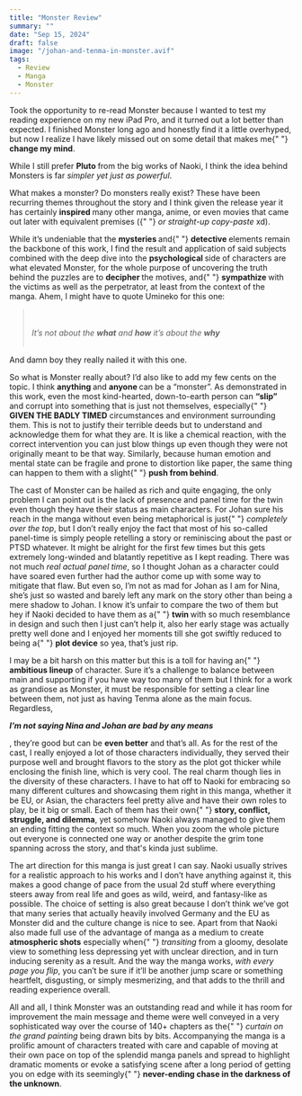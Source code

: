 ```yaml
---
title: "Monster Review"
summary: ""
date: "Sep 15, 2024"
draft: false
image: "/johan-and-tenma-in-monster.avif"
tags:
  - Review
  - Manga
  - Monster
---
```


<div className="richtext pb-8">
  
  <p>
    Took the opportunity to re-read Monster because I wanted to test my reading
    experience on my new iPad Pro, and it turned out a lot better than expected.
    I finished Monster long ago and honestly find it a little overhyped, but now
    I realize I have likely missed out on some detail that makes me{" "}
    <strong>change my mind</strong>.
  </p>
  <p>
    While I still prefer <strong>Pluto </strong>from the big works of Naoki, I
    think the idea behind Monsters is far <em>simpler yet just as powerful</em>.
  </p>
  <p>
    What makes a monster? Do monsters really exist? These have been recurring
    themes throughout the story and I think given the release year it has
    certainly <strong>inspired </strong>many other manga, anime, or even movies
    that came out later with equivalent premises ({" "}
    <em>or straight-up copy-paste</em> xd).
  </p>
  <p>
    While it’s undeniable that the <strong>mysteries </strong>and{" "}
    <strong>detective </strong>elements remain the backbone of this work, I find
    the result and application of said subjects combined with the deep dive into
    the <strong>psychological </strong>side of characters are what elevated
    Monster, for the whole purpose of uncovering the truth behind the puzzles
    are to <strong>decipher </strong>the motives, and{" "}
    <strong>sympathize </strong>with the victims as well as the perpetrator, at
    least from the context of the manga. Ahem, I might have to quote Umineko for
    this one:
  </p>
  <blockquote>
    <br />
    <br />
    <em>
      It’s not about the <strong>what</strong> and <strong>how</strong> it’s
      about the <strong>why</strong>
    </em>
    <br />
    <br />
  </blockquote>
  <p>And damn boy they really nailed it with this one.</p>
  <p>
    So what is Monster really about? I’d also like to add my few cents on the
    topic. I think <strong>anything </strong>and <strong>anyone </strong>can be
    a “monster”. As demonstrated in this work, even the most kind-hearted,
    down-to-earth person can <strong>“slip”</strong> and corrupt into something
    that is just not themselves, especially{" "}
    <strong>GIVEN THE BADLY TIMED</strong> circumstances and environment
    surrounding them. This is not to justify their terrible deeds but to
    understand and acknowledge them for what they are. It is like a chemical
    reaction, with the correct intervention you can just blow things up even
    though they were not originally meant to be that way. Similarly, because
    human emotion and mental state can be fragile and prone to distortion like
    paper, the same thing can happen to them with a slight{" "}
    <strong>push from behind</strong>.
  </p>
  <p>
    The cast of Monster can be hailed as rich and quite engaging, the only
    problem I can point out is the lack of presence and panel time for the twin
    even though they have their status as main characters. For Johan sure his
    reach in the manga without even being metaphorical is just{" "}
    <em>completely over the top</em>, but I don’t really enjoy the fact that
    most of his so-called panel-time is simply people retelling a story or
    reminiscing about the past or PTSD whatever. It might be alright for the
    first few times but this gets extremely long-winded and blatantly repetitive
    as I kept reading. There was not much <em>real actual panel time</em>, so I
    thought Johan as a character could have soared even further had the author
    come up with some way to mitigate that flaw. But even so, I’m not as mad for
    Johan as I am for Nina, she’s just so wasted and barely left any mark on the
    story other than being a mere shadow to Johan. I know it’s unfair to compare
    the two of them but hey if Naoki decided to have them as a{" "}
    <strong>twin </strong>with so much resemblance in design and such then I
    just can’t help it, also her early stage was actually pretty well done and I
    enjoyed her moments till she got swiftly reduced to being a{" "}
    <strong>plot device</strong> so yea, that’s just rip.
  </p>
  <p>
    I may be a bit harsh on this matter but this is a toll for having an{" "}
    <strong>ambitious lineup</strong> of character. Sure it’s a challenge to
    balance between main and supporting if you have way too many of them but I
    think for a work as grandiose as Monster, it must be responsible for setting
    a clear line between them, not just as having Tenma alone as the main focus.
    Regardless,
  </p>
  <p>
    <em>
      <strong>I’m not saying Nina and Johan are bad by any means</strong>
    </em>
  </p>
  <p>
    , they’re good but can be <strong>even better</strong> and that’s all. As
    for the rest of the cast, I really enjoyed a lot of those characters
    individually, they served their purpose well and brought flavors to the
    story as the plot got thicker while enclosing the finish line, which is very
    cool. The real charm though lies in the diversity of these characters. I
    have to hat off to Naoki for embracing so many different cultures and
    showcasing them right in this manga, whether it be EU, or Asian, the
    characters feel pretty alive and have their own roles to play, be it big or
    small. Each of them has their own{" "}
    <strong>story, conflict, struggle, and dilemma</strong>, yet somehow Naoki
    always managed to give them an ending fitting the context so much. When you
    zoom the whole picture out everyone is connected one way or another despite
    the grim tone spanning across the story, and that's kinda just sublime.
  </p>
  <p>
    The art direction for this manga is just great I can say. Naoki usually
    strives for a realistic approach to his works and I don’t have anything
    against it, this makes a good change of pace from the usual 2d stuff where
    everything steers away from real life and goes as wild, weird, and
    fantasy-like as possible. The choice of setting is also great because I
    don’t think we’ve got that many series that actually heavily involved
    Germany and the EU as Monster did and the culture change is nice to see.
    Apart from that Naoki also made full use of the advantage of manga as a
    medium to create <strong>atmospheric shots</strong> especially when{" "}
    <em>transiting </em>from a gloomy, desolate view to something less
    depressing yet with unclear direction, and in turn inducing serenity as a
    result. And the way the manga works, <em>with every page you flip</em>, you
    can’t be sure if it’ll be another jump scare or something heartfelt,
    disgusting, or simply mesmerizing, and that adds to the thrill and reading
    experience overall.
  </p>
  <p>
    All and all, I think Monster was an outstanding read and while it has room
    for improvement the main message and theme were well conveyed in a very
    sophisticated way over the course of 140+ chapters as the{" "}
    <em>curtain on the grand painting</em> being drawn bits by bits.
    Accompanying the manga is a prolific amount of characters treated with care
    and capable of moving at their own pace on top of the splendid manga panels
    and spread to highlight dramatic moments or evoke a satisfying scene after a
    long period of getting you on edge with its seemingly{" "}
    <strong>never-ending chase in the darkness of the unknown</strong>.
  </p>

</div>
